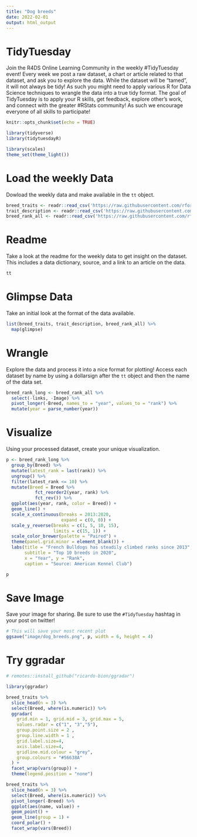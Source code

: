 ```yaml
---
title: "Dog breeds"
date: 2022-02-01
output: html_output
---
```


# TidyTuesday

Join the R4DS Online Learning Community in the weekly #TidyTuesday event!
Every week we post a raw dataset, a chart or article related to that dataset, and ask you to explore the data.
While the dataset will be “tamed”, it will not always be tidy! As such you might need to apply various R for Data Science techniques to wrangle the data into a true tidy format.
The goal of TidyTuesday is to apply your R skills, get feedback, explore other’s work, and connect with the greater #RStats community!
As such we encourage everyone of all skills to participate!

```r

knitr::opts_chunk$set(echo = TRUE)

library(tidyverse)
library(tidytuesdayR)

library(scales)
theme_set(theme_light())
```

# Load the weekly Data

Dowload the weekly data and make available in the `tt` object.

```r

breed_traits <- readr::read_csv('https://raw.githubusercontent.com/rfordatascience/tidytuesday/master/data/2022/2022-02-01/breed_traits.csv')
trait_description <- readr::read_csv('https://raw.githubusercontent.com/rfordatascience/tidytuesday/master/data/2022/2022-02-01/trait_description.csv')
breed_rank_all <- readr::read_csv('https://raw.githubusercontent.com/rfordatascience/tidytuesday/master/data/2022/2022-02-01/breed_rank.csv')

```


# Readme

Take a look at the readme for the weekly data to get insight on the dataset.
This includes a data dictionary, source, and a link to an article on the data.

```r

tt

```


# Glimpse Data

Take an initial look at the format of the data available.

```r

list(breed_traits, trait_description, breed_rank_all) %>% 
  map(glimpse)

```

# Wrangle

Explore the data and process it into a nice format for plotting! Access each dataset by name by using a dollarsign after the `tt` object and then the name of the data set.

```r

breed_rank_long <- breed_rank_all %>% 
  select(-links, -Image) %>% 
  pivot_longer(-Breed, names_to = "year", values_to = "rank") %>% 
  mutate(year = parse_number(year))

```


# Visualize

Using your processed dataset, create your unique visualization.

```r

p <- breed_rank_long %>% 
  group_by(Breed) %>% 
  mutate(latest_rank = last(rank)) %>% 
  ungroup() %>% 
  filter(latest_rank <= 10) %>% 
  mutate(Breed = Breed %>% 
           fct_reorder2(year, rank) %>% 
           fct_rev()) %>% 
  ggplot(aes(year, rank, color = Breed)) +
  geom_line() +
  scale_x_continuous(breaks = 2013:2020,
                     expand = c(0, 0)) +
  scale_y_reverse(breaks = c(1, 5, 10, 15),
                  limits = c(15, 1)) +
  scale_color_brewer(palette = "Paired") +
  theme(panel.grid.minor = element_blank()) +
  labs(title = "French Bulldogs has steadily climbed ranks since 2013",
       subtitle = "Top 10 breeds in 2020",
       x = "Year", y = "Rank",
       caption = "Source: American Kennel Club")

p
```

# Save Image

Save your image for sharing. Be sure to use the `#TidyTuesday` hashtag in your post on twitter! 

```r

# This will save your most recent plot
ggsave("image/dog_breeds.png", p, width = 6, height = 4)

```

# Try ggradar

```r
# remotes::install_github("ricardo-bion/ggradar")

library(ggradar)

breed_traits %>% 
  slice_head(n = 3) %>% 
  select(Breed, where(is.numeric)) %>% 
  ggradar(
    grid.min = 1, grid.mid = 3, grid.max = 5,
    values.radar = c("1", "3","5"),
    group.point.size = 2 ,
    group.line.width = 1 ,
    grid.label.size=4,
    axis.label.size=4,
    gridline.mid.colour = "grey",
    group.colours = "#56638A"
  ) +
  facet_wrap(vars(group)) +
  theme(legend.position = "none")
```

```r

breed_traits %>% 
  slice_head(n = 3) %>% 
  select(Breed, where(is.numeric)) %>% 
  pivot_longer(-Breed) %>% 
  ggplot(aes(name, value)) +
  geom_point() +
  geom_line(group = 1) +
  coord_polar() +
  facet_wrap(vars(Breed))
```

